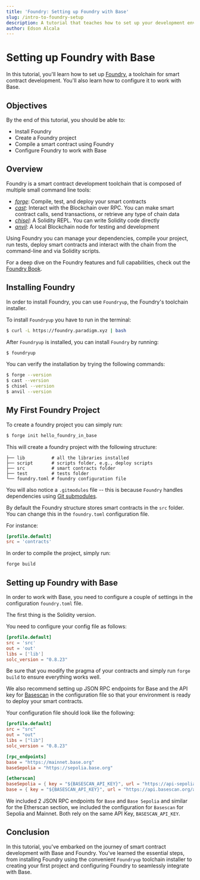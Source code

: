 ```yaml
---
title: 'Foundry: Setting up Foundry with Base'
slug: /intro-to-foundry-setup
description: A tutorial that teaches how to set up your development environment to work with Foundry.
author: Edson Alcala
---
```


# Setting up Foundry with Base

In this tutorial, you'll learn how to set up [Foundry], a toolchain for smart contract development. You'll also learn how to configure it to work with Base.

## Objectives

By the end of this tutorial, you should be able to:

- Install Foundry
- Create a Foundry project
- Compile a smart contract using Foundry
- Configure Foundry to work with Base

## Overview

Foundry is a smart contract development toolchain that is composed of multiple small command line tools:

- _[forge]_: Compile, test, and deploy your smart contracts
- _[cast]_: Interact with the Blockchain over RPC. You can make smart contract calls, send transactions, or retrieve any type of chain data
- _[chisel]_: A Solidity REPL. You can write Solidity code directly
- _[anvil]_: A local Blockchain node for testing and development

Using Foundry you can manage your dependencies, compile your project, run tests, deploy smart contracts and interact with the chain from the command-line and via Solidity scripts.

For a deep dive on the Foundry features and full capabilities, check out the [Foundry Book].

## Installing Foundry

In order to install Foundry, you can use `Foundryup`, the Foundry's toolchain installer.

To install `Foundryup` you have to run in the terminal:

```bash
$ curl -L https://foundry.paradigm.xyz | bash
```

After `Foundryup` is installed, you can install `Foundry` by running:

```bash
$ foundryup
```

You can verify the installation by trying the following commands:

```bash
$ forge --version
$ cast --version
$ chisel --version
$ anvil --version
```

## My First Foundry Project

To create a foundry project you can simply run:

```bash filename="terminal"
$ forge init hello_foundry_in_base
```

This will create a foundry project with the following structure:

```text filename="project-structure"
├── lib          # all the libraries installed
├── script       # scripts folder, e.g., deploy scripts
├── src          # smart contracts folder
├── test         # tests folder
└── foundry.toml # foundry configuration file
```

You will also notice a `.gitmodules` file -- this is because `Foundry` handles dependencies using [Git submodules].

By default the Foundry structure stores smart contracts in the `src` folder. You can change this in the `foundry.toml` configuration file.

For instance:

```toml filename="foundry.toml"
[profile.default]
src = 'contracts'
```

In order to compile the project, simply run:

```bash filename="terminal"
forge build
```

## Setting up Foundry with Base

In order to work with Base, you need to configure a couple of settings in the configuration `foundry.toml` file.

The first thing is the Solidity version.

You need to configure your config file as follows:

```toml filename="foundry.toml"
[profile.default]
src = 'src'
out = 'out'
libs = ['lib']
solc_version = "0.8.23"
```

Be sure that you modify the pragma of your contracts and simply run `forge build` to ensure everything works well.

We also recommend setting up JSON RPC endpoints for Base and the API key for [Basescan] in the configuration file so that your environment is ready to deploy your smart contracts.

Your configuration file should look like the following:

```toml filename="foundry.toml"
[profile.default]
src = "src"
out = "out"
libs = ["lib"]
solc_version = "0.8.23"

[rpc_endpoints]
base = "https://mainnet.base.org"
baseSepolia = "https://sepolia.base.org"

[etherscan]
baseSepolia = { key = "${BASESCAN_API_KEY}", url = "https://api-sepolia.basescan.org/api" }
base = { key = "${BASESCAN_API_KEY}", url = "https://api.basescan.org/api" }
```

We included 2 JSON RPC endpoints for `Base` and `Base Sepolia` and similar for the Etherscan section, we included the configuration for `Basescan` for Sepolia and Mainnet. Both rely on the same API Key, `BASESCAN_API_KEY`.

## Conclusion

In this tutorial, you've embarked on the journey of smart contract development with Base and Foundry. You've learned the essential steps, from installing Foundry using the convenient `Foundryup` toolchain installer to creating your first project and configuring Foundry to seamlessly integrate with Base.

[Foundry]: https://github.com/foundry-rs/foundry
[Foundry Book]: https://book.getfoundry.sh/
[chisel]: https://book.getfoundry.sh/chisel/
[cast]: https://book.getfoundry.sh/cast/
[anvil]: https://book.getfoundry.sh/anvil/
[forge]: https://book.getfoundry.sh/forge/
[Git submodules]: https://git-scm.com/book/en/v2/Git-Tools-Submodules
[OP Stack]: https://stack.optimism.io/
[Differences between Ethereum and Base]: https://docs.base.org/differences/
[Basescan]: https://basescan.org/



<PolicyBanner />